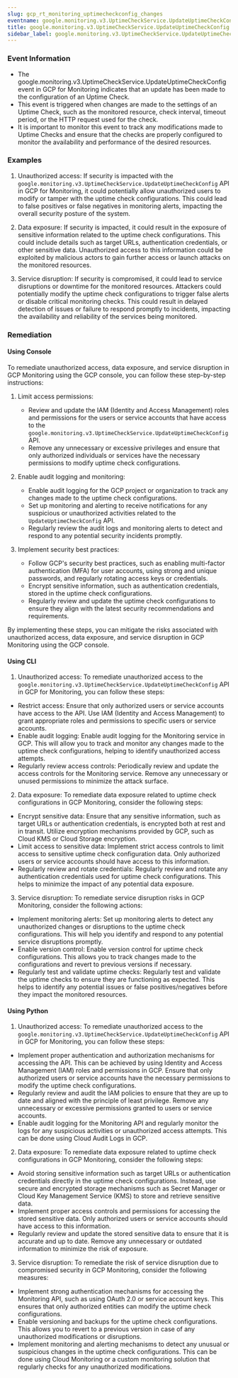```yaml
--- 
slug: gcp_rt_monitoring_uptimecheckconfig_changes
eventname: google.monitoring.v3.UptimeCheckService.UpdateUptimeCheckConfig
title: google.monitoring.v3.UptimeCheckService.UpdateUptimeCheckConfig
sidebar_label: google.monitoring.v3.UptimeCheckService.UpdateUptimeCheckConfig
---
```

                       
### Event Information

- The google.monitoring.v3.UptimeCheckService.UpdateUptimeCheckConfig event in GCP for Monitoring indicates that an update has been made to the configuration of an Uptime Check.
- This event is triggered when changes are made to the settings of an Uptime Check, such as the monitored resource, check interval, timeout period, or the HTTP request used for the check.
- It is important to monitor this event to track any modifications made to Uptime Checks and ensure that the checks are properly configured to monitor the availability and performance of the desired resources.


### Examples

1. Unauthorized access: If security is impacted with the `google.monitoring.v3.UptimeCheckService.UpdateUptimeCheckConfig` API in GCP for Monitoring, it could potentially allow unauthorized users to modify or tamper with the uptime check configurations. This could lead to false positives or false negatives in monitoring alerts, impacting the overall security posture of the system.

2. Data exposure: If security is impacted, it could result in the exposure of sensitive information related to the uptime check configurations. This could include details such as target URLs, authentication credentials, or other sensitive data. Unauthorized access to this information could be exploited by malicious actors to gain further access or launch attacks on the monitored resources.

3. Service disruption: If security is compromised, it could lead to service disruptions or downtime for the monitored resources. Attackers could potentially modify the uptime check configurations to trigger false alerts or disable critical monitoring checks. This could result in delayed detection of issues or failure to respond promptly to incidents, impacting the availability and reliability of the services being monitored.

### Remediation

#### Using Console

To remediate unauthorized access, data exposure, and service disruption in GCP Monitoring using the GCP console, you can follow these step-by-step instructions:

1. Limit access permissions:
   - Review and update the IAM (Identity and Access Management) roles and permissions for the users or service accounts that have access to the `google.monitoring.v3.UptimeCheckService.UpdateUptimeCheckConfig` API.
   - Remove any unnecessary or excessive privileges and ensure that only authorized individuals or services have the necessary permissions to modify uptime check configurations.

2. Enable audit logging and monitoring:
   - Enable audit logging for the GCP project or organization to track any changes made to the uptime check configurations.
   - Set up monitoring and alerting to receive notifications for any suspicious or unauthorized activities related to the `UpdateUptimeCheckConfig` API.
   - Regularly review the audit logs and monitoring alerts to detect and respond to any potential security incidents promptly.

3. Implement security best practices:
   - Follow GCP's security best practices, such as enabling multi-factor authentication (MFA) for user accounts, using strong and unique passwords, and regularly rotating access keys or credentials.
   - Encrypt sensitive information, such as authentication credentials, stored in the uptime check configurations.
   - Regularly review and update the uptime check configurations to ensure they align with the latest security recommendations and requirements.

By implementing these steps, you can mitigate the risks associated with unauthorized access, data exposure, and service disruption in GCP Monitoring using the GCP console.

#### Using CLI

1. Unauthorized access: To remediate unauthorized access to the `google.monitoring.v3.UptimeCheckService.UpdateUptimeCheckConfig` API in GCP for Monitoring, you can follow these steps:

- Restrict access: Ensure that only authorized users or service accounts have access to the API. Use IAM (Identity and Access Management) to grant appropriate roles and permissions to specific users or service accounts.
- Enable audit logging: Enable audit logging for the Monitoring service in GCP. This will allow you to track and monitor any changes made to the uptime check configurations, helping to identify unauthorized access attempts.
- Regularly review access controls: Periodically review and update the access controls for the Monitoring service. Remove any unnecessary or unused permissions to minimize the attack surface.

2. Data exposure: To remediate data exposure related to uptime check configurations in GCP Monitoring, consider the following steps:

- Encrypt sensitive data: Ensure that any sensitive information, such as target URLs or authentication credentials, is encrypted both at rest and in transit. Utilize encryption mechanisms provided by GCP, such as Cloud KMS or Cloud Storage encryption.
- Limit access to sensitive data: Implement strict access controls to limit access to sensitive uptime check configuration data. Only authorized users or service accounts should have access to this information.
- Regularly review and rotate credentials: Regularly review and rotate any authentication credentials used for uptime check configurations. This helps to minimize the impact of any potential data exposure.

3. Service disruption: To remediate service disruption risks in GCP Monitoring, consider the following actions:

- Implement monitoring alerts: Set up monitoring alerts to detect any unauthorized changes or disruptions to the uptime check configurations. This will help you identify and respond to any potential service disruptions promptly.
- Enable version control: Enable version control for uptime check configurations. This allows you to track changes made to the configurations and revert to previous versions if necessary.
- Regularly test and validate uptime checks: Regularly test and validate the uptime checks to ensure they are functioning as expected. This helps to identify any potential issues or false positives/negatives before they impact the monitored resources.

#### Using Python

1. Unauthorized access: To remediate unauthorized access to the `google.monitoring.v3.UptimeCheckService.UpdateUptimeCheckConfig` API in GCP for Monitoring, you can follow these steps:

- Implement proper authentication and authorization mechanisms for accessing the API. This can be achieved by using Identity and Access Management (IAM) roles and permissions in GCP. Ensure that only authorized users or service accounts have the necessary permissions to modify the uptime check configurations.
- Regularly review and audit the IAM policies to ensure that they are up to date and aligned with the principle of least privilege. Remove any unnecessary or excessive permissions granted to users or service accounts.
- Enable audit logging for the Monitoring API and regularly monitor the logs for any suspicious activities or unauthorized access attempts. This can be done using Cloud Audit Logs in GCP.

2. Data exposure: To remediate data exposure related to uptime check configurations in GCP Monitoring, consider the following steps:

- Avoid storing sensitive information such as target URLs or authentication credentials directly in the uptime check configurations. Instead, use secure and encrypted storage mechanisms such as Secret Manager or Cloud Key Management Service (KMS) to store and retrieve sensitive data.
- Implement proper access controls and permissions for accessing the stored sensitive data. Only authorized users or service accounts should have access to this information.
- Regularly review and update the stored sensitive data to ensure that it is accurate and up to date. Remove any unnecessary or outdated information to minimize the risk of exposure.

3. Service disruption: To remediate the risk of service disruption due to compromised security in GCP Monitoring, consider the following measures:

- Implement strong authentication mechanisms for accessing the Monitoring API, such as using OAuth 2.0 or service account keys. This ensures that only authorized entities can modify the uptime check configurations.
- Enable versioning and backups for the uptime check configurations. This allows you to revert to a previous version in case of any unauthorized modifications or disruptions.
- Implement monitoring and alerting mechanisms to detect any unusual or suspicious changes in the uptime check configurations. This can be done using Cloud Monitoring or a custom monitoring solution that regularly checks for any unauthorized modifications.


 